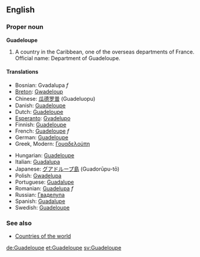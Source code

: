 ==English==
===Proper noun===
'''Guadeloupe'''

#A country in the Caribbean, one of the overseas departments of France. Official name: Department of Guadeloupe.

====Translations====
{{top}}
*Bosnian: Gvadalupa ''f''
*[[Breton]]: [[Gwadeloup]]
*Chinese: [[瓜德罗普]] (Guadeluopu)
*Danish: [[Guadeloupe#Danish|Guadeloupe]]
*Dutch: [[Guadeloupe#Dutch|Guadeloupe]]
*[[Esperanto]]: [[Gvadelupo]]
*Finnish: [[Guadeloupe#Finnish|Guadeloupe]]
*French: [[Guadeloupe#French|Guadeloupe]] ''f''
*German: [[Guadeloupe#German|Guadeloupe]]
*Greek, Modern: [[Γουαδελούπη]]
{{mid}}
*Hungarian: [[Guadeloupe#Hungarian|Guadeloupe]]
*Italian: [[Guadalupa]]
*Japanese: [[グアドループ島]] (Guadorūpu-tō)
*Polish: [[Gwadelupa]]
*Portuguese: [[Guadalupe]]
*Romanian: [[Guadelupa]] ''f''
*Russian: [[Гваделупа]]
*Spanish: [[Guadalupe]]
*Swedish: [[Guadeloupe#Spanish|Guadeloupe]]
{{bottom}}

===See also===
*[[Countries of the world]]

[[de:Guadeloupe]]
[[et:Guadeloupe]]
[[sv:Guadeloupe]]